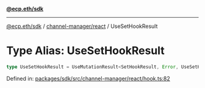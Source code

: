[**@ecp.eth/sdk**](../../../index.mdx)

***

[@ecp.eth/sdk](/sdk-reference/index.mdx) / [channel-manager/react](/sdk-reference/channel-manager/react/index.mdx) / UseSetHookResult

# Type Alias: UseSetHookResult

```ts
type UseSetHookResult = UseMutationResult<SetHookResult, Error, UseSetHookParams>;
```

Defined in: [packages/sdk/src/channel-manager/react/hook.ts:82](https://github.com/ecp-eth/comments-monorepo/blob/main/packages/sdk/src/channel-manager/react/hook.ts#L82)
